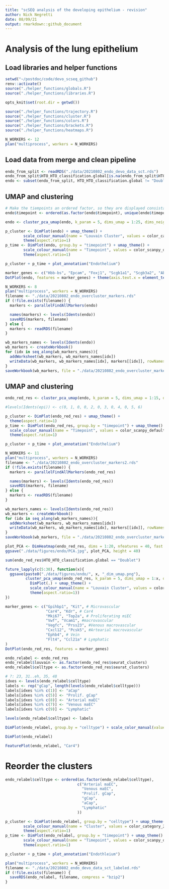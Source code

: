 ```yaml
---
title: "scSEQ analysis of the developing epithelium - revision"
author: Nick Negretti
date: 08/09/21
output: rmarkdown::github_document
---
```


# Analysis of the lung epithelium

## Load libraries and helper functions
```r
setwd("~/postdoc/code/devo_scseq_github")
renv::activate()
source("./helper_functions/globals.R")
source("./helper_functions/libraries.R")

opts_knit$set(root.dir = getwd())

source("./helper_functions/trajectory.R")
source("./helper_functions/cluster.R")
source("./helper_functions/colors.R")
source("./helper_functions/brackets.R")
source("./helper_functions/heatmaps.R")

N_WORKERS <- 12
plan("multiprocess", workers = N_WORKERS)
```
## Load data from merge and clean pipeline
```r
endo_from_split <- readRDS("./data/20210802_endo_devo_data_sct.rds")
endo_from_split$HTO_HTO_classification.global[is.na(endo_from_split$HTO_HTO_classification.global)] <- "Undefined"
endo <- subset(endo_from_split, HTO_HTO_classification.global != "Doublet")
```


## UMAP and clustering
```r

# Make the tiempoints an ordered factor, so they are displayed consistantly
endo$timepoint <- ordered(as.factor(endo$timepoint), unique(endo$timepoint))

endo <- cluster_pca_umap(endo, k_param = 5, dims_umap = 1:25, dims_neighbors = 1:25, cluster_res = 0.2)

p_cluster <- DimPlot(endo) + umap_theme() +
        scale_colour_manual(name = "Louvain Cluster", values = color_category_20) +
        theme(aspect.ratio=1)
p_time <- DimPlot(endo, group.by = "timepoint") + umap_theme() +
        scale_colour_manual(name = "Timepoint", values = color_scanpy_default)+
        theme(aspect.ratio=1)

p_cluster + p_time + plot_annotation("Endothelium")

```


```r
marker_genes <- c("Hbb-bs", "Epcam", "Foxj1", "Scgb1a1", "Scgb3a2", "Abca3", "Hopx", "Col1a1", "Dcn", "Lum", "Acta2", "Wnt2", "Wnt5a", "Lgr6", "Pdgfra", "Pdgfrb", "Cspg4", "Wt1", "Pecam1", "Ccl21a", "Vwf", "Nrg1", "Plvap", "Car4", "Mki67", "Tnnt2", "Myl7", "Ascl1", "Ptprc")
DotPlot(endo, features = marker_genes) + theme(axis.text.x = element_text(angle = 45, hjust=1))
```


```r
N_WORKERS <- 8
plan("multiprocess", workers = N_WORKERS)
filename <- "./data/20210802_endo_overcluster_markers.rds"
if (!file.exists(filename)) {
  markers <- parallelFindAllMarkers(endo)

  names(markers) <- levels(Idents(endo))
  saveRDS(markers, filename)
} else {
  markers <- readRDS(filename)
}

wb_markers_names <- levels(Idents(endo))
wb_markers <- createWorkbook()
for (idx in seq_along(wb_markers_names)){
  addWorksheet(wb_markers, wb_markers_names[idx])
  writeData(wb_markers, wb_markers_names[idx], markers[[idx]], rowNames = TRUE)
}
saveWorkbook(wb_markers, file = "./data/20210802_endo_overcluster_markers.xlsx", overwrite = TRUE)

```


## UMAP and clustering
```r

endo_red_res <- cluster_pca_umap(endo, k_param = 5, dims_umap = 1:15, dims_neighbors = 1:15, cluster_res = 0.3)

#levels(Idents(epi)) <- c(0, 1, 0, 0, 2, 0, 3, 0, 4, 0, 5, 6)

p_cluster <- DimPlot(endo_red_res) + umap_theme() +
  theme(aspect.ratio=1)
p_time <- DimPlot(endo_red_res, group.by = "timepoint") + umap_theme() +
  scale_colour_manual(name = "Timepoint", values = color_scanpy_default)+
  theme(aspect.ratio=1)

p_cluster + p_time + plot_annotation("Endothelium")

```




```r
N_WORKERS <- 11
plan("multiprocess", workers = N_WORKERS)
filename <- "./data/20210802_endo_overcluster_markers2.rds"
if (!file.exists(filename)) {
  markers <- parallelFindAllMarkers(endo_red_res)

  names(markers) <- levels(Idents(endo_red_res))
  saveRDS(markers, filename)
} else {
  markers <- readRDS(filename)
}

wb_markers_names <- levels(Idents(endo_red_res))
wb_markers <- createWorkbook()
for (idx in seq_along(wb_markers_names)){
  addWorksheet(wb_markers, wb_markers_names[idx])
  writeData(wb_markers, wb_markers_names[idx], markers[[idx]], rowNames = TRUE)
}
saveWorkbook(wb_markers, file = "./data/20210802_endo_overcluster_markers2.xlsx", overwrite = TRUE)

```



```r
plot_PCA <- DimHeatmap(endo_red_res, dims = 1:20, nfeatures = 40, fast = FALSE)
ggsave("./data/figures/endo/PCA.jpg", plot_PCA, height = 40)
```

```r
sum(endo_red_res$HTO_HTO_classification.global == "Doublet")
```

```r
future_lapply(c(5:30), function(x){
  ggsave(paste0("./data/figures/endo/", x, "_dim_umap.png"),
         cluster_pca_umap(endo_red_res, k_param = 5, dims_umap = 1:x, dims_neighbors = 1:x, cluster_res = 0.2) %>%
           DimPlot(.) + umap_theme() +
           scale_colour_manual(name = "Louvain Cluster", values = color_category_20) +
           theme(aspect.ratio=1))
})
```


```r
marker_genes <- c("Gpihbp1", "Kit", # Microvascular
                  "Car4", "Kdr", # Car4
                  "Mki67", "Top2a", # Proliferating miEC
                  "Vwf", "Vcam1", #macrovascular
                  "Vegfc", "Prss23", #Venous macrovascular
                  "Cxcl12", "Pcsk5", #Artearial macrovascular
                  "Ephb4", # Vein
                  "Flt4", "Ccl21a" # Lymphatic
)
DotPlot(endo_red_res, features = marker_genes)
```


```r


endo_relabel <- endo_red_res
endo_relabel$louvain <- as.factor(endo_red_res$seurat_clusters)
endo_relabel$celltype <- as.factor(endo_red_res$seurat_clusters)

# ?: 23, 31..eh, 35, 48
idxes <- levels(endo_relabel$celltype)
labels <- rep("gCap", length(levels(endo_relabel$celltype)))
labels[idxes %in% c(1)] <- "aCap"
labels[idxes %in% c(5)] <- "Prolif. gCap"
labels[idxes %in% c(8)] <- "Arterial maEC"
labels[idxes %in% c(7)] <- "Venous maEC"
labels[idxes %in% c(9)] <- "Lymphatic"

levels(endo_relabel$celltype) <- labels


```


```r
DimPlot(endo_relabel, group.by = "celltype") + scale_color_manual(values = color_scanpy_default)
```


```r
DimPlot(endo_relabel)
```

```r
FeaturePlot(endo_relabel, "Car4")
```


# Reorder the clusters
```r
endo_relabel$celltype <- ordered(as.factor(endo_relabel$celltype),
                                c("Arterial maEC",
                                  "Venous maEC",
                                  "Prolif. gCap",
                                  "gCap",
                                  "aCap",
                                  "Lymphatic"
                                ))

```

```r
p_cluster <- DimPlot(endo_relabel, group.by = "celltype") + umap_theme() +
        scale_colour_manual(name = "Cluster", values = color_category_20) +
        theme(aspect.ratio=1)
p_time <- DimPlot(endo_relabel, group.by = "timepoint") + umap_theme() +
        scale_colour_manual(name = "Timepoint", values = color_scanpy_default)+
        theme(aspect.ratio=1)

p_cluster + p_time + plot_annotation("Endothleium")
```

```r
plan("multiprocess", workers = N_WORKERS)
filename <- "./data/20210802_endo_devo_data_sct_labeled.rds"
if (!file.exists(filename)) {
  saveRDS(endo_relabel, filename, compress = "bzip2")
}
```
